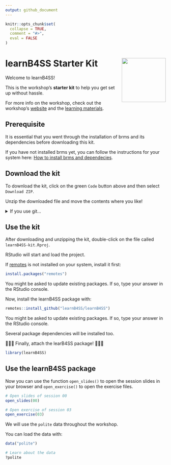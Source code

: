 ```yaml
---
output: github_document
---
```


<!-- README.md is generated from README.Rmd. Please edit that file -->

```r
knitr::opts_chunk$set(
  collapse = TRUE,
  comment = "#>",
  eval = FALSE
)
```

# learnB4SS Starter Kit  <a href='https://learnb4ss.github.io/learnB4SS'><img src='.assets/logo.png' align="right" height="138" /></a>

Welcome to learnB4SS!

This is the workshop's **starter kit** to help you get set up without hassle.

For more info on the workshop, check out the workshop's [website](https://learnb4ss.github.io) and the [learning materials](https://learnb4ss.github.io/learnB4SS/index.html).

## Prerequisite

It is essential that you went through the installation of brms and its dependencies before downloading this kit.

If you have not installed brms yet, you can follow the instructions for your system here: [How to install brms and dependecies](https://learnb4ss.github.io/learnB4SS/articles/install-brms.html).

## Download the kit

To download the kit, click on the green `Code` button above and then select `Download ZIP`.

Unzip the downloaded file and move the contents where you like!

<details>
  <summary>If you use git...</summary>
  <p>Run <code>git clone https<span></span>://github.com/learnB4SS/learnB4SS-kit.git</code> in your command line.</p>
</details>

## Use the kit

After downloading and unzipping the kit, double-click on the file called `learnB4SS-kit.Rproj`.

RStudio will start and load the project.

If [remotes](https://remotes.r-lib.org) is not installed on your system, install it first:

```r
install.packages("remotes")
```

You might be asked to update existing packages. If so, type your answer in the RStudio console.

Now, install the learnB4SS package with:

```r
remotes::install_github("learnB4SS/learnB4SS")
```

You might be asked to update existing packages. If so, type your answer in the RStudio console.

Several package dependencies will be installed too.

🎉🎉🎉 Finally, attach the learB4SS package! 🎉🎉🎉

```r
library(learnB4SS)
```

## Use the learnB4SS package

Now you can use the function `open_slides()` to open the session slides in your browser and `open_exercise()` to open the exercise files.

```r
# Open slides of session 00
open_slides(00)

# Open exercise of session 03
open_exercise(03)
```

We will use the `polite` data throughout the workshop.

You can load the data with:

```r
data("polite")

# Learn about the data
?polite
```

<br>
